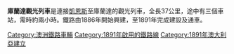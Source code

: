 {{Infobox rail
|railroad_name     = 庫蘭達觀光列車|logo_filename     =
|logo_size         =
|system_map        = Kuranda railway.svg
|map_caption       =
|map_size          =
|marks             =
|image             = Kuranda Scenic Railway Cairns.JPG
|image_size        =
|image_caption     = Kuranda railway station
|locale            = [[庫蘭達|庫蘭達]]
|start_year        = 1891年
|end_year          =
|predecessor_line  =
|successor_line    =
|gauge             =
|old_gauge         =
|electrification   =
|length            = {{convert|37|km|mi|abbr=on}}
|hq_city           =
|website           = {{url|http://www.ksr.com.au/}}
}}

'''庫蘭達觀光列車'''是連接[[凱恩斯_(昆士蘭州)|凱恩斯]]至庫蘭達的觀光列車，全長37公里，途中有三個車站，需時約兩小時。鐵路由1886年開始興建，至1891年完成建設及通車。

[[Category:澳洲鐵路車輛|Category:澳洲鐵路車輛]]
[[Category:1891年啟用的鐵路線|Category:1891年啟用的鐵路線]]
[[Category:1891年澳大利亞建立|Category:1891年澳大利亞建立]]